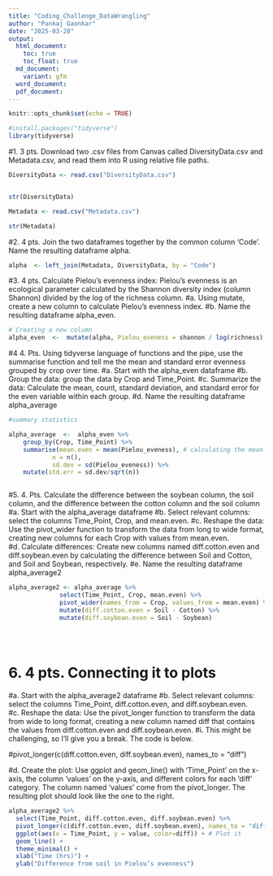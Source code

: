 ```yaml
---
title: "Coding_Challenge_DataWrangling"
author: "Pankaj Gaonkar"
date: "2025-03-20"
output: 
  html_document:
    toc: true
    toc_float: true
  md_document:
    variant: gfm
  word_document:
  pdf_document:
---
```


```r
knitr::opts_chunk$set(echo = TRUE)
```


```r
#install.packages("tidyverse")
library(tidyverse)

```


#1.	3 pts. Download two .csv files from Canvas called DiversityData.csv and Metadata.csv, and read them into R using relative file paths.

```r
DiversityData <- read.csv("DiversityData.csv")


str(DiversityData)

```

```r
Metadata <- read.csv("Metadata.csv")

str(Metadata)
```





#2.	4 pts. Join the two dataframes together by the common column ‘Code’. Name the resulting dataframe alpha.

```r

alpha  <- left_join(Metadata, DiversityData, by = "Code")

```


#3.	4 pts. Calculate Pielou’s evenness index: Pielou’s evenness is an ecological parameter calculated by the Shannon diversity index (column Shannon) divided by the log of the richness column. 
#a.	Using mutate, create a new column to calculate Pielou’s evenness index. 
#b.	Name the resulting dataframe alpha_even.

```r

# Creating a new column
alpha_even  <-  mutate(alpha, Pielou_eveness = shannon / log(richness))


```



#4 4.	Pts. Using tidyverse language of functions and the pipe, use the summarise function and tell me the mean and standard error evenness grouped by crop over time.
#a.	Start with the alpha_even dataframe
#b.	Group the data: group the data by Crop and Time_Point.
#c.	Summarize the data: Calculate the mean, count, standard deviation, and standard error for the even variable within each group.
#d.	Name the resulting dataframe alpha_average



```r

#summary statistics

alpha_average  <-  alpha_even %>%
    group_by(Crop, Time_Point) %>%
    summarise(mean.even = mean(Pielou_eveness), # calculating the mean richness, stdeviation, and standard error
            n = n(), 
            sd.dev = sd(Pielou_eveness)) %>%
    mutate(std.err = sd.dev/sqrt(n))



```


#5.	4. Pts. Calculate the difference between the soybean column, the soil column, and the difference between the cotton column and the soil column
#a.	Start with the alpha_average dataframe
#b.	Select relevant columns: select the columns Time_Point, Crop, and mean.even.
#c.	Reshape the data: Use the pivot_wider function to transform the data from long to wide format, creating new columns for each Crop with values from mean.even.
#d.	Calculate differences: Create new columns named diff.cotton.even and diff.soybean.even by calculating the difference between Soil and Cotton, and Soil and Soybean, respectively.
#e.	Name the resulting dataframe alpha_average2



```r

alpha_average2 <- alpha_average %>%
              select(Time_Point, Crop, mean.even) %>%
              pivot_wider(names_from = Crop, values_from = mean.even) %>%
              mutate(diff.cotton.even = Soil - Cotton) %>%
              mutate(diff.soybean.even = Soil - Soybean)
  
  
  
```



# 6.	4 pts. Connecting it to plots
#a.	Start with the alpha_average2 dataframe
#b.	Select relevant columns: select the columns Time_Point, diff.cotton.even, and diff.soybean.even.
#c.	Reshape the data: Use the pivot_longer function to transform the data from wide to long format, creating a new column named diff that contains the values from diff.cotton.even and diff.soybean.even.
#i.	This might be challenging, so I’ll give you a break. The code is below.

#pivot_longer(c(diff.cotton.even, diff.soybean.even), names_to = "diff")

#d.	Create the plot: Use ggplot and geom_line() with ‘Time_Point’ on the x-axis, the column ‘values’ on the y-axis, and different colors for each ‘diff’ category. The column named ‘values’ come from the pivot_longer. The resulting plot should look like the one to the right. 


```r

alpha_average2 %>%
  select(Time_Point, diff.cotton.even, diff.soybean.even) %>%
  pivot_longer(c(diff.cotton.even, diff.soybean.even), names_to = "diff") %>%
  ggplot(aes(x = Time_Point, y = value, color=diff)) + # Plot it 
  geom_line() +
  theme_minimal() +
  xlab("Time (hrs)") +
  ylab("Difference from soil in Pielou’s evenness")

```

